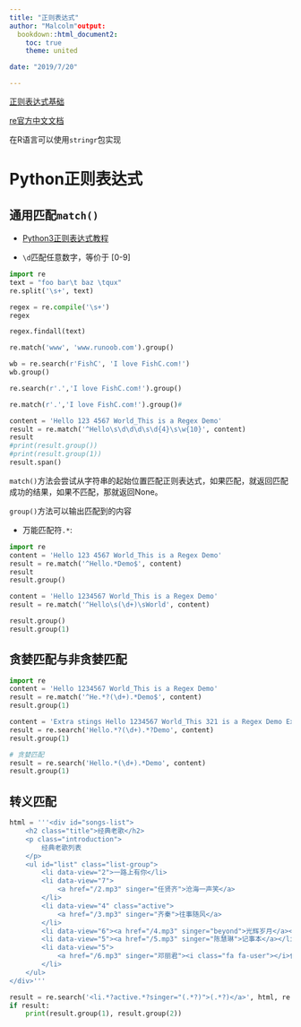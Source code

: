 ```yaml
---
title: "正则表达式"
author: "Malcolm"output:
  bookdown::html_document2:
    toc: true
    theme: united

date: "2019/7/20"

---
```


[正则表达式基础](http://deerchao.net/tutorials/regex/regex.htm)

[re官方中文文档](https://docs.python.org/zh-cn/3/library/re.html)

在R语言可以使用`stringr`包实现

# Python正则表达式

## 通用匹配`match()`

+ [Python3正则表达式教程](https://zhuanlan.zhihu.com/p/28920775)

+ `\d`匹配任意数字，等价于 [0-9]

```python
import re
text = "foo bar\t baz \tqux"
re.split('\s+', text)

regex = re.compile('\s+')
regex

regex.findall(text)

re.match('www', 'www.runoob.com').group()

wb = re.search(r'FishC', 'I love FishC.com!')
wb.group()

re.search(r'.','I love FishC.com!').group()

re.match(r'.','I love FishC.com!').group()#

content = 'Hello 123 4567 World_This is a Regex Demo'
result = re.match('^Hello\s\d\d\d\s\d{4}\s\w{10}', content)
result
#print(result.group())
#print(result.group(1))
result.span()
```

`match()`方法会尝试从字符串的起始位置匹配正则表达式，如果匹配，就返回匹配成功的结果，如果不匹配，那就返回None。

`group()`方法可以输出匹配到的内容

+ 万能匹配符`.*`:

```python
import re
content = 'Hello 123 4567 World_This is a Regex Demo'
result = re.match('^Hello.*Demo$', content)
result
result.group()

content = 'Hello 1234567 World_This is a Regex Demo'
result = re.match('^Hello\s(\d+)\sWorld', content)

result.group()
result.group(1)

```




## 贪婪匹配与非贪婪匹配

```python
import re
content = 'Hello 1234567 World_This is a Regex Demo'
result = re.match('^He.*?(\d+).*Demo$', content)
result.group(1)


```

```python
content = 'Extra stings Hello 1234567 World_This 321 is a Regex Demo Extra stings'
result = re.search('Hello.*?(\d+).*?Demo', content)
result.group(1)

# 贪婪匹配
result = re.search('Hello.*(\d+).*Demo', content)
result.group(1)


```

## 转义匹配

```python
html = '''<div id="songs-list">
    <h2 class="title">经典老歌</h2>
    <p class="introduction">
        经典老歌列表
    </p>
    <ul id="list" class="list-group">
        <li data-view="2">一路上有你</li>
        <li data-view="7">
            <a href="/2.mp3" singer="任贤齐">沧海一声笑</a>
        </li>
        <li data-view="4" class="active">
            <a href="/3.mp3" singer="齐秦">往事随风</a>
        </li>
        <li data-view="6"><a href="/4.mp3" singer="beyond">光辉岁月</a></li>
        <li data-view="5"><a href="/5.mp3" singer="陈慧琳">记事本</a></li>
        <li data-view="5">
            <a href="/6.mp3" singer="邓丽君"><i class="fa fa-user"></i>但愿人长久</a>
        </li>
    </ul>
</div>'''

result = re.search('<li.*?active.*?singer="(.*?)">(.*?)</a>', html, re.S)
if result:
    print(result.group(1), result.group(2))

```


